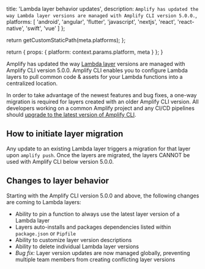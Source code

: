 
  title: 'Lambda layer behavior updates',
  description: `Amplify has updated the way Lambda layer versions are managed with Amplify CLI version 5.0.0.`,
  platforms: [
    'android',
    'angular',
    'flutter',
    'javascript',
    'nextjs',
    'react',
    'react-native',
    'swift',
    'vue'
  ]
};

  return getCustomStaticPath(meta.platforms);
};

  return {
    props: {
      platform: context.params.platform,
      meta
    }
  };
}

Amplify has updated the way [Lambda layer](/cli/function/layers) versions are managed with Amplify CLI version 5.0.0. Amplify CLI enables you to configure Lambda layers to pull common code & assets for your Lambda functions into a centralized location.

In order to take advantage of the newest features and bug fixes, a one-way migration is required for layers created with an older Amplify CLI version. All developers working on a common Amplify project and any CI/CD pipelines should [upgrade to the latest version of Amplify CLI](/cli/start/workflows/#upgrade-amplify-cli).

## How to initiate layer migration

Any update to an existing Lambda layer triggers a migration for that layer upon `amplify push`. Once the layers are migrated, the layers CANNOT be used with Amplify CLI below version 5.0.0.

## Changes to layer behavior

Starting with the Amplify CLI version 5.0.0 and above, the following changes are coming to Lambda layers:

- Ability to pin a function to always use the latest layer version of a Lambda layer
- Layers auto-installs and packages dependencies listed within `package.json` or `Pipfile`
- Ability to customize layer version descriptions
- Ability to delete individual Lambda layer versions
- _Bug fix:_ Layer version updates are now managed globally, preventing multiple team members from creating conflicting layer versions
